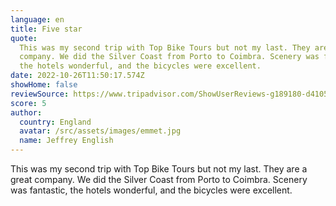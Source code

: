 ```yaml
---
language: en
title: Five star
quote:
  This was my second trip with Top Bike Tours but not my last. They are a great
  company. We did the Silver Coast from Porto to Coimbra. Scenery was fantastic,
  the hotels wonderful, and the bicycles were excellent.
date: 2022-10-26T11:50:17.574Z
showHome: false
reviewSource: https://www.tripadvisor.com/ShowUserReviews-g189180-d4105907-r868660333-Top_Bike_Tours_Portugal-Porto_Porto_District_Northern_Portugal.html
score: 5
author:
  country: England
  avatar: /src/assets/images/emmet.jpg
  name: Jeffrey English
---
```


This was my second trip with Top Bike Tours but not my last. They are a great
company. We did the Silver Coast from Porto to Coimbra. Scenery was fantastic,
the hotels wonderful, and the bicycles were excellent.
